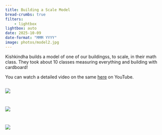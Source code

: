 ```yaml
---
title: Building a Scale Model
bread-crumbs: true
filters:
    - lightbox
lightbox: auto
date: 2025-10-09
date-format: "MMM YYYY"
image: photos/model2.jpg
---
```


Kishkindha builds a model of one of our buildingss, to scale, in their math class. They took about 10 classes measuring everything and building with cardboard! 

You can watch a detailed video on the same [here](https://youtube.com/shorts/eq2abUPUk5k?si=bvS2sJj8m_U5zOYx) on YouTube. 

::: {style="display: grid;grid-template-columns: repeat(auto-fill, minmax(250px, 1fr));grid-gap: 1em;"}

![](photos/model0.jpg){group="my-gallery"}

![](photos/model1.jpg){group="my-gallery"}

![](photos/model2.jpg){group="my-gallery"}

:::